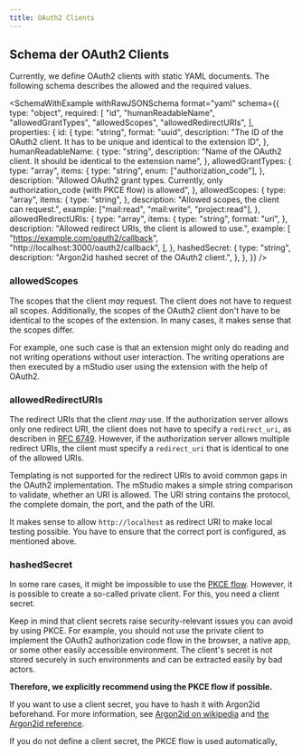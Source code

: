 ```yaml
---
title: OAuth2 Clients
---
```


## Schema der OAuth2 Clients


Currently, we define OAuth2 clients with static YAML documents.
The following schema describes the allowed and the required values.

<SchemaWithExample
  withRawJSONSchema
  format="yaml"
  schema={{
    type: "object",
    required: [
      "id",
      "humanReadableName",
      "allowedGrantTypes",
      "allowedScopes",
      "allowedRedirectURIs",
    ],
    properties: {
      id: {
        type: "string",
        format: "uuid",
        description:
          "The ID of the OAuth2 client. It has to be unique and identical to the extension ID",
      },
      humanReadableName: {
        type: "string",
        description:
          "Name of the OAuth2 client. It should be identical to the extension name",
      },
      allowedGrantTypes: {
        type: "array",
        items: {
          type: "string",
          enum: ["authorization_code"],
        },
        description:
          "Allowed OAuth2 grant types. Currently, only authorization_code (with PKCE flow) is allowed",
      },
      allowedScopes: {
        type: "array",
        items: {
          type: "string",
        },
        description: "Allowed scopes, the client can request.",
        example: ["mail:read", "mail:write", "project:read"],
      },
      allowedRedirectURIs: {
        type: "array",
        items: {
          type: "string",
          format: "uri",
        },
        description: "Allowed redirect URIs, the client is allowed to use.",
        example: [
          "https://example.com/oauth2/callback",
          "http://localhost:3000/oauth2/callback",
        ],
      },
      hashedSecret: {
        type: "string",
        description: "Argon2id hashed secret of the OAuth2 client.",
      },
    },
  }}
/>

### allowedScopes

The scopes that the client _may_ request.
The client does not have to request all scopes.
Additionally, the scopes of the OAuth2 client don't have to be identical to the scopes of the extension.
In many cases, it makes sense that the scopes differ.

For example, one such case is that an extension might only do reading and not writing operations without user interaction.
The writing operations are then executed by a mStudio user using the extension with the help of OAuth2.

### allowedRedirectURIs

The redirect URIs that the client _may_ use.
If the authorization server allows only one redirect URI, the client does not have to specify a `redirect_uri`,
as describen in [RFC 6749](https://datatracker.ietf.org/doc/html/rfc6749#section-3.1.2.3).
However, if the authorization server allows multiple redirect URIs, the client must specify a `redirect_uri` that is identical to one of the allowed URIs.

Templating is not supported for the redirect URIs to avoid common gaps in the OAuth2 implementation.
The mStudio makes a simple string comparison to validate, whether an URI is allowed.
The URI string contains the protocol, the complete domain, the port, and the path of the URI.

It makes sense to allow `http://localhost` as redirect URI to make local testing possible.
You have to ensure that the correct port is configured, as mentioned above.

### hashedSecret

In some rare cases, it might be impossible to use the [PKCE flow](https://datatracker.ietf.org/doc/html/rfc7636).
However, it is possible to create a so-called private client.
For this, you need a client secret.

Keep in mind that client secrets raise security-relevant issues you can avoid by using PKCE.
For example, you should not use the private client to implement the OAuth2 authorization code flow in the browser, a native app, or some other easily accessible environment.
The client's secret is not stored securely in such environments and can be extracted easily by bad actors.

**Therefore, we explicitly recommend using the PKCE flow if possible.**

If you want to use a client secret, you have to hash it with Argon2id beforehand.
For more information, see [Argon2id on wikipedia](https://en.wikipedia.org/wiki/Argon2) and [the Argon2id reference](https://datatracker.ietf.org/doc/html/draft-irtf-cfrg-argon2-13).

If you do not define a client secret, the PKCE flow is used automatically,
